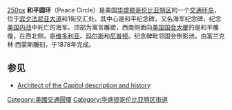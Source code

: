 [[文件:Peace-monument.jpg|250px]]
'''和平圆环'''（Peace Circle）是美国[[华盛顿哥伦比亚特区|华盛顿哥伦比亚特区]]的一个[[交通环岛|交通环岛]]，位于[[宾夕法尼亚大道|宾夕法尼亚大道]]和1街交汇处。其中心是和平纪念碑，又名海军纪念碑，纪念[[美国内战|美国内战]]中死亡的海军。顶部为寓言雕塑，西南侧面向[[美国国会大厦|美国国会大厦]]的是和平雕像，在西北侧，是[[维多利亚_(神话)|维多利亚]]、[[玛尔斯|玛尔斯]]和[[尼普顿|尼普顿]]。纪念碑毗邻国会倒影池。由富兰克林·西蒙斯雕刻，于1878年完成。

==参见==
*[https://web.archive.org/web/20120817130113/http://www.aoc.gov/cc/grounds/art_arch/peace.cfm Architect of the Capitol description and history]

{{coord|38.8905|-77.0123|display=title|type:landmark_region:US-DC}}

{{华盛顿哥伦比亚特区街道}}
[[Category:美國交通圓環|Category:美國交通圓環]]
[[Category:华盛顿哥伦比亚特区街道|Category:华盛顿哥伦比亚特区街道]]